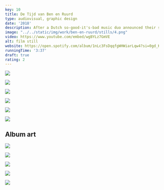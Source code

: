 ```yaml
---
key: 10
title: De Tijd van Ben en Ruurd
type: audiovisual, graphic design
date: '2018'
description: After a Dutch so-good-it's-bad music duo announced their stop, my friend Thomas was so devistated that he wrote a goodby song, for which I directed an accompanying music video with one of the actiual artists!
image: "../../static/img/work/ben-en-ruurd/stills/4.png"
video: https://www.youtube.com/embed/wgBYLz7GmVE
alt: film still
website: https://open.spotify.com/album/1nLc3FsDqqfgWHWiarLqw4?si=0gd_KFGhQCeZRnx9t5KP_w
runningTime: '3:37'
draft: true
rating: 2
---
```


<Gallery width={50}>

![](../../static/img/work/ben-en-ruurd/stills/1.png)

![](../../static/img/work/ben-en-ruurd/stills/2.png)

![](../../static/img/work/ben-en-ruurd/stills/3.png)

![](../../static/img/work/ben-en-ruurd/stills/4.png)

![](../../static/img/work/ben-en-ruurd/stills/5.png)

![](../../static/img/work/ben-en-ruurd/stills/6.png)

</Gallery>



<Container>

## Album art

</Container>

![](../../static/img/work/ben-en-ruurd/DeTijdVanBenEnRuurd.albumart.png)

<Gallery width={25}>

![](../../static/img/work/ben-en-ruurd/4.png)

![](../../static/img/work/ben-en-ruurd/3.png)

![](../../static/img/work/ben-en-ruurd/2.png)

![](../../static/img/work/ben-en-ruurd/1.png)

</Gallery>


